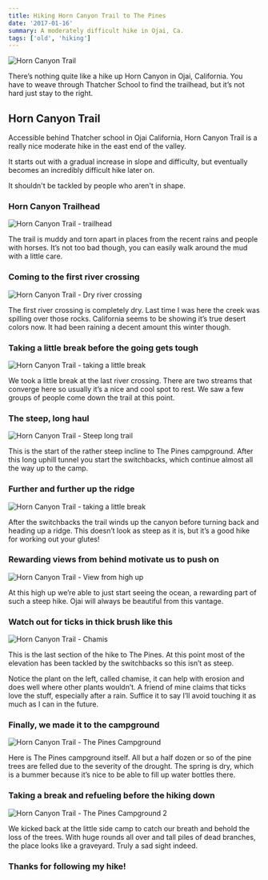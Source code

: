 ```yaml
---
title: Hiking Horn Canyon Trail to The Pines
date: '2017-01-16'
summary: A moderately difficult hike in Ojai, Ca.
tags: ['old', 'hiking']
---
```


![Horn Canyon Trail](../../assets/horn-canyon-trail-hike.jpg)

There’s nothing quite like a hike up Horn Canyon in Ojai, California. You have to weave through Thatcher School to find the trailhead, but it’s not hard just stay to the right.

## Horn Canyon Trail

Accessible behind Thatcher school in Ojai California, Horn Canyon Trail is a really nice moderate hike in the east end of the valley.

It starts out with a gradual increase in slope and difficulty, but eventually becomes an incredibly difficult hike later on.

It shouldn't be tackled by people who aren't in shape.

### Horn Canyon Trailhead

![Horn Canyon Trail - trailhead](https://imgur.com/TPwWiaW.jpg)

The trail is muddy and torn apart in places from the recent rains and people with horses. It’s not too bad though, you can easily walk around the mud with a little care.

### Coming to the first river crossing

![Horn Canyon Trail - Dry river crossing](https://imgur.com/xEpFzmA.jpg)

The first river crossing is completely dry. Last time I was here the creek was spilling over those rocks. California seems to be showing it’s true desert colors now. It had been raining a decent amount this winter though.

### Taking a little break before the going gets tough

![Horn Canyon Trail - taking a little break](https://imgur.com/lbtHkjO.jpg)

We took a little break at the last river crossing. There are two streams that converge here so usually it’s a nice and cool spot to rest. We saw a few groups of people come down the trail at this point.

### The steep, long haul

![Horn Canyon Trail - Steep long trail](https://imgur.com/iwGs2K9.jpg)

This is the start of the rather steep incline to The Pines campground. After this long uphill tunnel you start the switchbacks, which continue almost all the way up to the camp.

### Further and further up the ridge

![Horn Canyon Trail - taking a little break](https://imgur.com/bv1ZdWR.jpg)

After the switchbacks the trail winds up the canyon before turning back and heading up a ridge. This doesn’t look as steep as it is, but it’s a good hike for working out your glutes!

### Rewarding views from behind motivate us to push on

![Horn Canyon Trail - View from high up](https://imgur.com/VRGgYkJ.jpg)

At this high up we’re able to just start seeing the ocean, a rewarding part of such a steep hike. Ojai will always be beautiful from this vantage.

### Watch out for ticks in thick brush like this

![Horn Canyon Trail - Chamis](https://imgur.com/SWmw1aY.jpg)

This is the last section of the hike to The Pines. At this point most of the elevation has been tackled by the switchbacks so this isn’t as steep.

Notice the plant on the left, called chamise, it can help with erosion and does well where other plants wouldn’t. A friend of mine claims that ticks love the stuff, especially after a rain. Suffice it to say I’ll avoid touching it as much as I can in the future.

### Finally, we made it to the campground

![Horn Canyon Trail - The Pines Campground](https://imgur.com/LaxONmI.jpg)

Here is The Pines campground itself. All but a half dozen or so of the pine trees are felled due to the severity of the drought. The spring is dry, which is a bummer because it’s nice to be able to fill up water bottles there.

### Taking a break and refueling before the hiking down

![Horn Canyon Trail - The Pines Campground 2](https://imgur.com/OiU61FR.jpg)

We kicked back at the little side camp to catch our breath and behold the loss of the trees. With huge rounds all over and tall piles of dead branches, the place looks like a graveyard. Truly a sad sight indeed.

### Thanks for following my hike!
